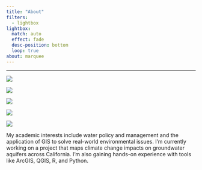 ```yaml
---
title: "About"
filters:
  - lightbox
lightbox:
  match: auto
  effect: fade
  desc-position: bottom
  loop: true
about: marquee
---
```


------------------------------------------------------------------------

::: {layout="[[1, 1, 1, 1, 1]]"}
![](images/me_and_chico.png){.square-img group="aa" description="My dog and I at the beach, Spring 2024."}

![](images/cook_curry.jpg){.square-img group="aa" description="Chicken coconut curry with vegetables and rice."}

![](images/mexico.jpg){.square-img group="aa" description="Photograph from a boat in Puerto Vallarta Mexico, Fall 2022."}

![](images/dog_walk.png){.square-img group="aa" description="Volunteering with the Santa Barbara Humane Shelter, taking a rescue out of the shelter for the day and on a walk."} 

![](images/bren_hydro.jpg){.square-img group="aa" description="Executive team of the Hydrology Club at UCSB presenting at the 55th Bren Hall Anniversary to faculty and alumni, Spring 2025."}
:::

My academic interests include water policy and management and the application of GIS to solve real-world environmental issues. I’m currently working on a project that maps climate change impacts on groundwater aquifers across California. I'm also gaining hands-on experience with tools like ArcGIS, QGIS, R, and Python.
